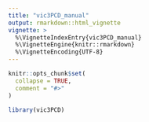 ```yaml
---
title: "vic3PCD_manual"
output: rmarkdown::html_vignette
vignette: >
  %\VignetteIndexEntry{vic3PCD_manual}
  %\VignetteEngine{knitr::rmarkdown}
  %\VignetteEncoding{UTF-8}
---
```


```r
knitr::opts_chunk$set(
  collapse = TRUE,
  comment = "#>"
)
```

```r
library(vic3PCD)
```
